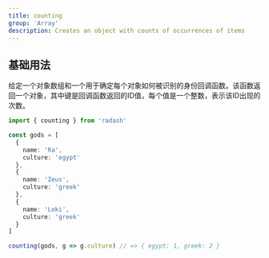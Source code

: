 ```yaml
---
title: counting
group: 'Array'
description: Creates an object with counts of occurrences of items
---
```


## 基础用法

给定一个对象数组和一个用于确定每个对象如何被识别的身份回调函数。该函数返回一个对象，其中键是回调函数返回的ID值，每个值是一个整数，表示该ID出现的次数。

```ts
import { counting } from 'radash'

const gods = [
  {
    name: 'Ra',
    culture: 'egypt'
  },
  {
    name: 'Zeus',
    culture: 'greek'
  },
  {
    name: 'Loki',
    culture: 'greek'
  }
]

counting(gods, g => g.culture) // => { egypt: 1, greek: 2 }
```
